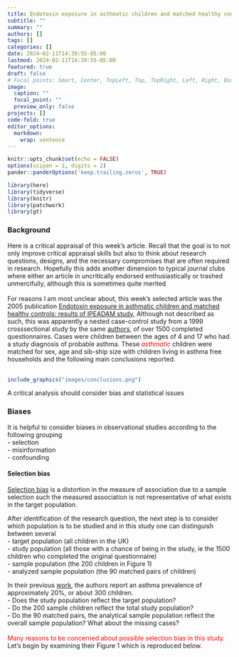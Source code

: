 ```yaml
---
title: Endotoxin exposure in asthmatic children and matched healthy controls
subtitle: ""
summary: ""
authors: []
tags: []
categories: []
date: 2024-02-11T14:39:55-05:00
lastmod: 2024-02-11T14:39:55-05:00
featured: true
draft: false
# Focal points: Smart, Center, TopLeft, Top, TopRight, Left, Right, BottomLeft, Bottom, BottomRight.
image:
  caption: ""
  focal_point: ""
  preview_only: false
projects: []
code-fold: true
editor_options: 
  markdown: 
    wrap: sentence
---
```


```r
knitr::opts_chunk$set(echo = FALSE)
options(scipen = 1, digits = 2)
pander::panderOptions('keep.trailing.zeros', TRUE)

library(here)
library(tidyverse)
library(knitr)
library(patchwork)
library(gt)

```



### Background
Here is a critical appraisal of this week's article. Recall that the goal is to not only improve critical appraisal skills but also to think about research questions, designs, and the necessary compromises that are often required in research. Hopefully this adds another dimension to typical journal clubs where either an article in uncritically endorsed enthusiastically or trashed unmercifully, although this is sometimes quite merited    
<br>
For reasons I am most unclear about, this week's selected article was the 2005 publication [Endotoxin exposure in asthmatic children and matched healthy controls: results of IPEADAM study](https://pubmed.ncbi.nlm.nih.gov/15926941/), Although not described as such, this was apparently a nested case-control study from a 1999 crosssectional study by the same [authors](https://www.ncbi.nlm.nih.gov/pmc/articles/PMC1313925/), of over 1500 completed questionnaires. Cases were children between the ages of 4 and 17 who had a study diagnosis of probable asthma. These <span style="color: red;">*asthmatic*</span> children were matched for sex, age and sib-ship size with children living in
asthma free households and the following main conclusions reported.
<br>
<br>
```r
include_graphics("images/conclusions.png")
```

A critical analysis should consider bias and statistical issues

### Biases

It is helpful to consider biases in observational studies according to the following grouping     
- selection       
- misinformation           
- confounding      

#### Selection bias

[Selection bias](https://en.wikipedia.org/wiki/Selection_bias) is a distortion in the measure of association due to a sample selection such the measured association is not representative of what exists in the target population.

After identification of the research question, the next step is to consider which population is to be studied and in this study one can distinguish between several      
- target population (all children in the UK)     
- study population (all those with a chance of being in the study, ie the 1500 children who completed the original questionnaire)     
- sample population (the 200 children in Figure 1)     
- analyzed sample population (the 90 matched pairs of children)      

In their previous [work](https://www.ncbi.nlm.nih.gov/pmc/articles/PMC1313925/), the authors report an asthma prevalence of approximately 20%, or about 300 children.    
- Does the study population reflect the target population?    
- Do the 200 sample children reflect the total study population?    
- Do the 90 matched pairs, the analytical sample population reflect the overall sample population? What about the missing cases?      
<br>
<span style="color: red;">Many reasons to be concerned about possible selection bias in this study.  </span>            
Let's begin by examining their Figure 1 which is reproduced below.
<br>
<br>